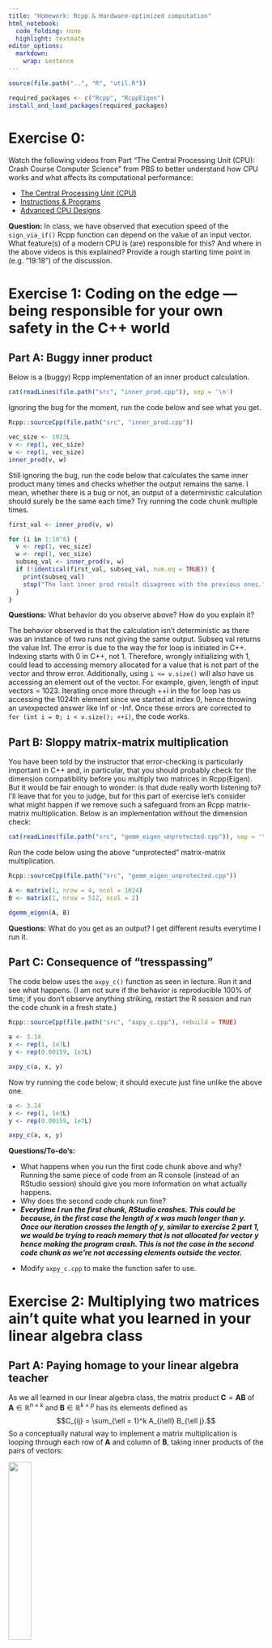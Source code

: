 ```yaml
---
title: "Homework: Rcpp & Hardware-optimized computation"
html_notebook:
  code_folding: none
  highlight: textmate
editor_options: 
  markdown: 
    wrap: sentence
---
```


```r
source(file.path("..", "R", "util.R"))

required_packages <- c("Rcpp", "RcppEigen")
install_and_load_packages(required_packages)
```

# Exercise 0:

Watch the following videos from Part "The Central Processing Unit (CPU): Crash Course Computer Science" from PBS to better understand how CPU works and what affects its computational performance:

-   [The Central Processing Unit (CPU)](https://youtu.be/FZGugFqdr60?si=Cth8Sw_Z_p7Jwqvg)
-   [Instructions & Programs](https://youtu.be/zltgXvg6r3k?si=1jRqi8x6rfiQ4Gri)
-   [Advanced CPU Designs](https://youtu.be/rtAlC5J1U40?si=VCicsBN-GGMVX4ty)

**Question:** In class, we have observed that execution speed of the `sign_via_if()` Rcpp function can depend on the value of an input vector.
What feature(s) of a modern CPU is (are) responsible for this?
And where in the above videos is this explained?
Provide a rough starting time point in (e.g. "19:18") of the discussion.

# Exercise 1: Coding on the edge — being responsible for your own safety in the C++ world

## Part A: Buggy inner product

Below is a (buggy) Rcpp implementation of an inner product calculation.

```r
cat(readLines(file.path("src", "inner_prod.cpp")), sep = '\n')
```

Ignoring the bug for the moment, run the code below and see what you get.

```r
Rcpp::sourceCpp(file.path("src", "inner_prod.cpp"))

vec_size <- 1023L
v <- rep(1, vec_size)
w <- rep(1, vec_size)
inner_prod(v, w)
```

Still ignoring the bug, run the code below that calculates the same inner product many times and checks whether the output remains the same.
I mean, whether there is a bug or not, an output of a deterministic calculation should surely be the same each time?
Try running the code chunk multiple times.

```r
first_val <- inner_prod(v, w)

for (i in 1:10^6) {
  v <- rep(1, vec_size)
  w <- rep(1, vec_size)
  subseq_val <- inner_prod(v, w)
  if (!identical(first_val, subseq_val, num.eq = TRUE)) {
    print(subseq_val)
    stop("The last inner prod result disagrees with the previous ones.")
  }
}
```

**Questions:** What behavior do you observe above?
How do you explain it?

The behavior observed is that the calculation isn't deterministic as there was an instance of two runs not giving the same output.
Subseq val returns the value Inf.
The error is due to the way the for loop is initiated in C++.
Indexing starts with 0 in C++, not 1.
Therefore, wrongly initializing with 1, could lead to accessing memory allocated for a value that is not part of the vector and throw error.
Additionally, using `i <= v.size()` will also have us accessing an element out of the vector.
For example, given, length of input vectors = 1023.
Iterating once more through ++i in the for loop has us accessing the 1024th element since we started at index 0, hence throwing an unexpected answer like Inf or -Inf.
Once these errors are corrected to `for (int i = 0; i < v.size(); ++i)`, the code works.

## Part B: Sloppy matrix-matrix multiplication

You have been told by the instructor that error-checking is particularly important in C++ and, in particular, that you should probably check for the dimension compatibility before you multiply two matrices in Rcpp(Eigen).
But it would be fair enough to wonder: is that dude really worth listening to?
I'll leave that for you to judge, but for this part of exercise let's consider what might happen if we remove such a safeguard from an Rcpp matrix-matrix multiplication.
Below is an implementation without the dimension check:

```r
cat(readLines(file.path("src", "gemm_eigen_unprotected.cpp")), sep = '\n')
```

Run the code below using the above "unprotected" matrix-matrix multiplication.

```r
Rcpp::sourceCpp(file.path("src", "gemm_eigen_unprotected.cpp"))

A <- matrix(1, nrow = 4, ncol = 1024)
B <- matrix(1, nrow = 512, ncol = 2)

dgemm_eigen(A, B)
```

**Questions:** What do you get as an output?
I get different results everytime I run it.

## Part C: Consequence of "tresspassing"

The code below uses the `axpy_c()` function as seen in lecture.
Run it and see what happens.
(I am not sure if the behavior is reproducible 100% of time; if you don't observe anything striking, restart the R session and run the code chunk in a fresh state.)

```r
Rcpp::sourceCpp(file.path("src", "axpy_c.cpp"), rebuild = TRUE)

a <- 3.14
x <- rep(1, 1e7L)
y <- rep(0.00159, 1e3L)

axpy_c(a, x, y)
```

Now try running the code below; it should execute just fine unlike the above one.

```r
a <- 3.14
x <- rep(1, 1e3L)
y <- rep(0.00159, 1e7L)

axpy_c(a, x, y)
```

**Questions/To-do's:**

-   What happens when you run the first code chunk above and why? Running the same piece of code from an R console (instead of an RStudio session) should give you more information on what actually happens.
-   Why does the second code chunk run fine?
-   ***Everytime I run the first chunk, RStudio crashes. This could be because, in the first case the length of x was much longer than y. Once our iteration crosses the length of y, similar to exercise 2 part 1, we would be trying to reach memory that is not allocated for vector y hence making the program crash. This is not the case in the second code chunk as we're not accessing elements outside the vector.***

<!-- -->

-   Modify `axpy_c.cpp` to make the function safer to use.

# Exercise 2: Multiplying two matrices ain't quite what you learned in your linear algebra class

## Part A: Paying homage to your linear algebra teacher

As we all learned in our linear algebra class, the matrix product $\boldsymbol{C} = \boldsymbol{A} \boldsymbol{B}$ of $\boldsymbol{A} \in \mathbb{R}^{n \times k}$ and $\boldsymbol{B} \in \mathbb{R}^{k \times p}$ has its elements defined as $$C_{ij} = \sum_{\ell = 1}^k A_{i\ell} B_{\ell j}.$$ So a conceptually natural way to implement a matrix multiplication is looping through each row of $\boldsymbol{A}$ and column of $\boldsymbol{B}$, taking inner products of the pairs of vectors:

![](figure/matrix_multi_via_row_col_dot.gif){width="30%"}

Implement a matrix-matrix multiplication based on this approach as `row_col_dot_matmat` using the starter code provided in the `matmat.cpp` file.
Then check that its output agrees with the base R matrix multiplication.

```r
Rcpp::sourceCpp(file.path("src", "matmat.cpp"))
```

```r
n_row_out <- 1024L
n_inner <- 2048L
n_col_out <- 512L
A <- matrix(rnorm(n_row_out * n_inner), nrow = n_row_out, ncol = n_inner)
B <- matrix(rnorm(n_inner * n_col_out), nrow = n_inner, ncol = n_col_out)
```

```r
identical(A%*%B,row_col_dot_matmat(A, B) )
identical(A%*%B,col_oriented_matmat(A, B) )
```

## Part B: Going one step beyond your linear algebra class

We now consider an alternative approach to matrix-matrix multiplications, noting that we can think of a matrix product $\boldsymbol{A} \cdot \boldsymbol{B}$ as each column of $\boldsymbol{B}$ multiplied by $\boldsymbol{A}$: $$\boldsymbol{A} \cdot \boldsymbol{B} = \big[ \, \boldsymbol{A} \boldsymbol{b}_1 \, | \, \ldots \, | \, \boldsymbol{A} \boldsymbol{b}_p \, \big].$$ Recalling from lecture that "column-oriented" matrix-vector multiplication is more efficient than "row-oriented" one for R matrices, implement `col_oriented_matmat` (in `matmat.cpp`) that loops through each column of $\boldsymbol{B}$ applying the column-oriented matrix-vector multiplication.
Then compare performances of `row_col_dot_matmat` and `col_oriented_matmat` (but only after you test your column-oriented implementation).
Which one is faster and why?

\# expression min median \`itr/sec\` mem_alloc \`gc/sec\` n_itr

\# \<bch:expr\> \<bch:tm\> \<bch:t\> \<dbl\> \<bch:byt\> \<dbl\> \<int\>

\# 1 A %\*% B 351ms 352ms 2.84 4MB 0 2

```r
bench::mark(row_col_dot_matmat(A, B))
# A tibble: 1 × 13
#   expression       min median `itr/sec` mem_alloc `gc/sec` n_itr
#   <bch:expr>     <bch> <bch:>     <dbl> <bch:byt>    <dbl> <int>
# 1 row_col_dot_m… 27.9s  27.9s    0.0358       4MB        0     1
# ℹ 6 more variables: n_gc <dbl>, total_time <bch:tm>,
#   result <list>, memory <list>, time <list>, gc <list>
bench::mark(col_oriented_matmat(A, B))
#  expression       min median `itr/sec` mem_alloc `gc/sec` n_itr
#   <bch:expr>     <bch> <bch:>     <dbl> <bch:byt>    <dbl> <int>
# 1 col_oriented_…   17s    17s    0.0589    8.04GB     6.01     1
# Check and benchmark

```

Also compare with performance of the matrix-matrix multiplication via `%*%` in R, which uses whatever the BLAS library your R was configured with.
(You can find out which BLAS library R is using via `sessionInfo()` or `extSoftVersion()`.)

Matrix products: defaultBLAS: /System/Library/Frameworks/Accelerate.framework/Versions/A/Frameworks/vecLib.framework/Versions/A/libBLAS.dylib

```r
# Fill in

bench::mark(A%*%B)
#   expression      min  median `itr/sec` mem_alloc `gc/sec` n_itr
#   <bch:expr> <bch:tm> <bch:t>     <dbl> <bch:byt>    <dbl> <int>
# 1 A %*% B       351ms   352ms      2.84       4MB        0     2
```

When benchmarking alternative implementations (or alternative algorithms, more generally), keep in mind that the relative performance depends significantly on the size of a test problem.
It is important, therefore, to benchmark your implementation/algorithm on problems of realistic size.
See the benchmark results of linear algebra libraries from [the Eigen development team](https://eigen.tuxfamily.org/index.php?title=Benchmark) and the results under "Gcbd benchmark" in [this github repository](https://github.com/andre-wojtowicz/blas-benchmarks), for example.

## Part C: Doing it the right way

Part A & B are meant to get you some practice writing Rcpp code and to illustrate how much an algorithm's performance depends on whether or not it respects an underlying representation of data.
Neither of the approaches we've discussed, however, is the most effective way to multiply two matrices on modern hardware.

Dedicated linear algebra libraries typically deploy *blocking*, dividing the matrices $\boldsymbol{A}$ and $\boldsymbol{B}$ into sub-matrices of appropriate size and carrying out multiplications block-wise.
This approach is designed to minimize the data motion between CPU and RAM by re-using the same pieces of data as much as possible once they travel all the way from RAM to L1 cache.
In practice, we of course shouldn't try to implement, let alone optimize, an operation ourselves when there already are efficient software libraries available.
(But, if you are interested in learning more about how the optimized matrix multiplication works, Sec 1.5.4. of Golub and Van Loan (2013) is a good place to start.
Also, I found nice lecture slides on this topic [here](https://cs.brown.edu/courses/cs033/lecture/18cacheX.pdf).)

### Rcpp, Eigen, and compiler options

With the interface provided by RcppEigen, the C++ linear algebra library [Eigen](https://eigen.tuxfamily.org/) is one obvious choice for dealing with computationally intensive numerical linear algebra tasks in R.
But the optimized C++ code provided by Eigen is *only one part of the equation*: in order to achieve the best performance, we have to provide appropriate instructions to the compilers on how to translate the C++ code into machine code specific to each hardware and operating system.
These instructions are given in terms of *compiler flags*.
I am far from an expert on compiler flags, so the rest of discussion is accurate only to the best of my knowledge — let me know if you find out any part of it to be inaccurate.

Rcpp by default applies the level 2 optimization via flag `-O2` when compiling your Rcpp code.
This flag is a shorthand for turning on a collection of more specific flags and generally leads to efficient machine code without any major drawbacks.
I've been told that the more aggressive level 3 optimization via `-O3` can sometimes hurt performance or even break things.
Which specific flags `-O2` activates to some extent depends on which (version of) compiler you are using.
Generally speaking, however, the level 2 optimization misses some of the important optimization opportunities for scientific computation, such as fused multiply-add (FMA) and AVX's 256-bit vectorized operation discussed in class.
SSE's 128-bit vectorization seems to be activated by `-O2` with Clang (the default compiler for macOS) as of version 12.0.0, but I am not sure how to confirm it and [their documentation is not particularly helpful](https://clang.llvm.org/docs/CommandGuide/clang.html#cmdoption-o0).
If you are on Linux and using GCC (GNU Compiler Collection), then you can run `gcc -O2 -Q --help=target` to find out which exact options are enabled by the `-O2` option.

In compiling Rcpp code, you can turn on and off these additional options by modifying the R version of a [Makefile](https://en.wikipedia.org/wiki/Make_(software)#Makefiles) called `Makevars` and `Makevars.win` for Unix and Windows respectively.
To specify the compiler options for a specific R package, you can place such an Makevars file under the `src/` directory.
To specify the global options that affect all Rcpp code compilations on your computer, you can edit the Makevars file at the location given by `tools::makevars_user()`, which is typically `~/.R/Makevars` in Unix.
For example, to turn on AVX(2) and FMA, you would add a line `CXXFLAGS += -mavx2 -mfma` in the Makevars file; to turn off SSE, you woud add `CXXFLAGS += -mno-sse`.
You can read more about the role of Makevars files [here](https://stackoverflow.com/questions/43597632/understanding-the-contents-of-the-makevars-file-in-r-macros-variables-r-ma).

**To-do's:** Using the `dgemm_eigen()` function from lecture, compare the performances of Eigen's and your custom matrix-matrix multiplication compiled under different optimization options.
Selectively turn on and off SSE, AVX2, and FMA to see how each option affects the performances.
(SSE should be turned on by `-O2` unless explicitly turned off, but if `-mno-sse` makes no performance difference, then try `-msse` or `-msse4`.) Finally, turn on both AVX2 and FMA and check the resulting performances.
Report what you find.

Next, implement an RcppEigen function `dgemv_eigen()` that computes the matrix-vector product $A v$ given the input matrix $A$ and vector $v$ of compatible sizes.
Then, using the same matrix $A$ as an input to `dgemv_eigen()`, repeat the above experiment of turning on and off the optimization flags.
Contrast the results on the matrix-vector operation with those on the matrix-matrix operation using RcppEigen.
Explain why these hardware optimization options may have the different degrees of impacts on performance.

Run the above experiment both on your own computer and on a JHPCE node.
In case you have a Mac computer with Apple silicon, then the experiment won't work on your computer, so just use JHPCE.
In addition to the results, report the CPU model on the JHPCE node you ran the experiment on; you can check this via the `lscpu` command.
The few really old nodes on JHPCE do not support AVX and FMA, so switch to another node in case you get assigned to those nodes.
You can check supports for AVX and FMA from the output of `lscpu`; try `lscpu | grep avx` and `lscpu | grep fma`.

```r
# Import `dgemm_eigen()` from lecture

# Rcpp::sourceCpp(file.path(".", "lecture", "src", "gemm_eigen.cpp"))
```

```r
# Benchmark
bench::mark(dgemm_eigen(A, B))

#   expression       min median `itr/sec` mem_alloc `gc/sec` n_itr
#   <bch:expr>    <bch:> <bch:>     <dbl> <bch:byt>    <dbl> <int>
# 1 dgemm_eigen(… 59.2ms   60ms      16.6       4MB        0     9

```

# Exercise 3: Continuing development of `hiperglm` — optimizing its performance via RcppEigen

In the previous assignment, you improved the numerical stability of the `hiperglm` package by replacing the pseudo-inverse within Newton's method with the QR-based weighted least-square solver.
In this assignment, you will improve the computational speed by interfacing the package with RcppEigen.

Before you start this assignment, remember to first address all the feedback from the previous assignment and merge your previous work to the main branch.
Then create a new `rcpp-eigen` branch from there, check it out, and commit all your work for this assignment there.
Finally, open a pull request into your main branch after completing the assignment and request a review from the TA.

1.  Use `usethis::use_rcpp_eigen()` to set up the use of Rcpp(Eigen) within the package.<br> *Remark:* Within an R package, Rcpp code needs to be placed in `.cpp` files under the `src/` directory. After you've written Rcpp functions, you need run `Rcpp::compileAttributes()` to make those functions available to the rest of the package. See the ["Using Rcpp in a package"](https://adv-r.hadley.nz/rcpp.html#rcpp-package) section in *Advanced R* and references therein if you want to learn more.
2.  Replace base R's QR functions with RcppEigen's and test that their outputs agree. Don't forget to run `Rcpp::compileAttributes()` after writing Rcpp functions. Below you find tips on how to use Rcpp(Eigen) which, combined with the lecture materials, should be sufficient for completing this step:
    -   Calling the constructor function `Eigen::HouseholderQR<Eigen::MatrixXd> qr(A);` computes the QR decomposition of a given `A` of type `Eigen::MatrixXd` and assigns it to the variable `qr`. In other words, this is a shorthand for initializing the variable `qr` by first calling `Eigen::HouseholderQR<Eigen::MatrixXd> qr(A.rows(), A.cols());` and then actually computing and assigning to `qr` the output of QR decomposition by calling `qr.compute(A);`. You can then call `qr.solve(y);` to compute the least squares solution $\hat{\boldsymbol{\beta}} = \boldsymbol{R}^{-1} \boldsymbol{Q}^\intercal \boldsymbol{y}$.
    -   If you want to use `using ...;` within a package, you have to place these statements within a header file called `pkgname_types.h` under `src/` and include it in the `.cpp` files via `#include "pkgname_types.h"`. For example, the name of the header file should be `hiperglm_types.h` in our case.
    -   *Remark:* You can find more about Eigen's HouseholderQR class [here](https://eigen.tuxfamily.org/dox/classEigen_1_1HouseholderQR.html). Note that, as typical of many cutting-edge open-source technologies, their documentations are generally adequate but not particularly user-friendly. Some of the details might just require educated guesses and trial-and-errors. You can find useful examples in Dirk Eddelbuettel's [page on RcppEigen](https://dirk.eddelbuettel.com/code/rcpp.eigen.html). But then RcppEigen is just an Rcpp wrapper of Eigen, so you might just have to refer to Eigen's documentation for further details.
3.  Incorporate the least squares solver via Eigen's QR into the IWLS algorithm for finding MLE. Make it the default option and check that all the tests still pass when using the QR-based solver.
